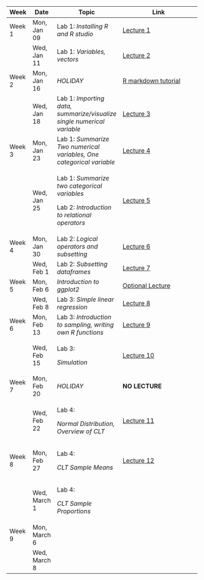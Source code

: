 +---------+--------------+------------------------------------------------------------------------+-----------------------------------------------------------------------------------------------------------------------------------------+
| Week    | Date         | Topic                                                                  | Link                                                                                                                                    |
+=========+==============+========================================================================+=========================================================================================================================================+
| Week 1  | Mon, Jan 09  | Lab 1: *Installing R and R studio*                                     | [Lecture 1](https://ucla.zoom.us/rec/share/QR82Ljlj6nxvdGvlqVic9ngnOMsz6TrTzkkbFQDS_ykSiw_kAO5g_1A11QIiT7JT.V5dpnIQJ8z1JPsLI)           |
+---------+--------------+------------------------------------------------------------------------+-----------------------------------------------------------------------------------------------------------------------------------------+
|         | Wed, Jan 11  | Lab 1: *Variables, vectors*                                            | [Lecture 2](https://ucla.zoom.us/rec/share/DSwFPNQh2Yq_IxubSHsFDl-p1NH2stnYm5O9oHhlq3Z2TNyKjH3rZHaJFDkE3956.99FxQyT1hDuHtJzY)           |
+---------+--------------+------------------------------------------------------------------------+-----------------------------------------------------------------------------------------------------------------------------------------+
| Week 2  | Mon, Jan 16  | *HOLIDAY*                                                              | [R markdown tutorial](https://ucla.zoom.us/rec/share/fexC9zZMvnHTG7-81ktg-yLV6WcaaAAzFFhx4z1YcNJJ1Ogp6JaaVHtU7BKr447w.sa1bj0LvC00c00ql) |
+---------+--------------+------------------------------------------------------------------------+-----------------------------------------------------------------------------------------------------------------------------------------+
|         | Wed, Jan 18  | Lab 1: *Importing data, summarize/visualize single numerical variable* | [Lecture 3](https://ucla.zoom.us/rec/share/c1gOX80nUKxPT8RsGCL94lghdsDcCVdpfFA8PNfsaowwcX3JZW87c06cdcXKmSLT.k07mSfxvTgtgEmn6)           |
+---------+--------------+------------------------------------------------------------------------+-----------------------------------------------------------------------------------------------------------------------------------------+
| Week 3  | Mon, Jan 23  | Lab 1: *Summarize Two numerical variables, One categorical variable*   | [Lecture 4](https://ucla.zoom.us/rec/share/tA6ZieCf6y118JZJT7J-n0QV2yw8FxP6iBYkP3gQ3PqgH5KXdYT-DkhSFaFCyPKz.4cCAWu2ktZo2sror)           |
+---------+--------------+------------------------------------------------------------------------+-----------------------------------------------------------------------------------------------------------------------------------------+
|         | Wed, Jan 25  | Lab 1: *Summarize two categorical variables*                           | [Lecture 5](https://ucla.zoom.us/rec/share/oRMDkv0S27Mybh-3fPViUmH7z-xtUGxa2-Tj56fRMHxUdu8QcsBxHEjN5gM5OzbL.YYanhqqxfJ0LbRQ_)           |
|         |              |                                                                        |                                                                                                                                         |
|         |              | Lab 2: *Introduction to relational operators*                          |                                                                                                                                         |
+---------+--------------+------------------------------------------------------------------------+-----------------------------------------------------------------------------------------------------------------------------------------+
| Week 4  | Mon, Jan 30  | Lab 2: *Logical operators and subsetting*                              | [Lecture 6](https://ucla.zoom.us/rec/share/07nE7VxDr7C2cCWSKHXsWjahdlf73vjNHdc4Gns_wVx2IAa4zwnLfT5ER05Yr33N.ltar7j1Mw7jZ2hpd)           |
+---------+--------------+------------------------------------------------------------------------+-----------------------------------------------------------------------------------------------------------------------------------------+
|         | Wed, Feb 1   | Lab 2: *Subsetting dataframes*                                         | [Lecture 7](https://ucla.zoom.us/rec/share/3U3FxjBlnQGkT4lY-1aTwuhOwodonHHF67-XGbJpYtSR37HOXa5ZxJm3UK3rktuN.4BqfBUaTKjkXVBSC)           |
+---------+--------------+------------------------------------------------------------------------+-----------------------------------------------------------------------------------------------------------------------------------------+
| Week 5  | Mon, Feb 6   | *Introduction to ggplot2*                                              | [Optional Lecture](https://ucla.zoom.us/rec/share/dHqu1MlfJvPRxK3k1JQxI4aumfb8f25DWdWE4TG4g193Jlqnl8eXdRQlQLKb-JQ.KmhuBkrF79A6gJuh)     |
+---------+--------------+------------------------------------------------------------------------+-----------------------------------------------------------------------------------------------------------------------------------------+
|         | Wed, Feb 8   | Lab 3: *Simple linear regression*                                      | [Lecture 8](https://ucla.zoom.us/rec/share/1jGZEYaTt9JuZGOkR7dBIbfARRJjiz4MpjS_PBj1gSLw57N9il-nvFz2IWvRx7RH.6coV-kwxezKAbYEn)           |
+---------+--------------+------------------------------------------------------------------------+-----------------------------------------------------------------------------------------------------------------------------------------+
| Week 6  | Mon, Feb 13  | Lab 3: *Introduction to sampling, writing own R functions*             | [Lecture 9](https://ucla.zoom.us/rec/share/pEi7eDajglDnRx_rFvgYTxwhEAoTjfWj16L-P-NXfPLG_-pOIZYhSGxSLMSGCqVT.BYCvJyozYwRCNjXF)           |
+---------+--------------+------------------------------------------------------------------------+-----------------------------------------------------------------------------------------------------------------------------------------+
|         | Wed, Feb 15  | Lab 3:                                                                 | [Lecture 10](https://ucla.zoom.us/rec/share/Ultff0Xl1-sCxDIbI9fo4VxLNENfEBaHNSlvGGM9gYq49-YL5Qk11slceKkw-fR2.5xys0eK9g2aseZ7Y)          |
|         |              |                                                                        |                                                                                                                                         |
|         |              | *Simulation*                                                           |                                                                                                                                         |
+---------+--------------+------------------------------------------------------------------------+-----------------------------------------------------------------------------------------------------------------------------------------+
| Week 7  | Mon, Feb 20  | *HOLIDAY*                                                              | **NO LECTURE**                                                                                                                          |
+---------+--------------+------------------------------------------------------------------------+-----------------------------------------------------------------------------------------------------------------------------------------+
|         | Wed, Feb 22  | Lab 4:                                                                 | [Lecture 11](https://ucla.zoom.us/rec/share/m4cXJ3lsK_Bk2Y0TWcB5xa-47AWspyEhvVlq_c3ZVzNj194tFGAiIlAQOdu3lkaV.PdNQx5TljLL77Zny)          |
|         |              |                                                                        |                                                                                                                                         |
|         |              | *Normal Distribution, Overview of CLT*                                 |                                                                                                                                         |
+---------+--------------+------------------------------------------------------------------------+-----------------------------------------------------------------------------------------------------------------------------------------+
| Week 8  | Mon, Feb 27  | Lab 4:                                                                 | [Lecture 12](https://ucla.zoom.us/rec/share/IiWCgbK_OkBXE15qB5C1xlm3W0oX12UJ4oKVPuIBoeMeoNX5Yhn19Y_HIr7KzBuD.OhhLvUXHiiBuBBe_)          |
|         |              |                                                                        |                                                                                                                                         |
|         |              | *CLT Sample Means*                                                     |                                                                                                                                         |
+---------+--------------+------------------------------------------------------------------------+-----------------------------------------------------------------------------------------------------------------------------------------+
|         | Wed, March 1 | Lab 4:                                                                 |                                                                                                                                         |
|         |              |                                                                        |                                                                                                                                         |
|         |              | *CLT Sample Proportions*                                               |                                                                                                                                         |
+---------+--------------+------------------------------------------------------------------------+-----------------------------------------------------------------------------------------------------------------------------------------+
| Week 9  | Mon, March 6 |                                                                        |                                                                                                                                         |
+---------+--------------+------------------------------------------------------------------------+-----------------------------------------------------------------------------------------------------------------------------------------+
|         | Wed, March 8 |                                                                        |                                                                                                                                         |
+---------+--------------+------------------------------------------------------------------------+-----------------------------------------------------------------------------------------------------------------------------------------+
